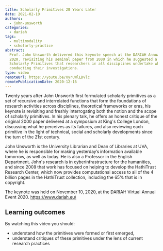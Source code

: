 ```yaml
---
title: Scholarly Primitives 20 Years Later
date: 2021-02-10
authors:
  - john-unsworth
categories:
  - dariah
tags:
  - multimodality
  - scholarly-practice
abstract:
  Prof. John Unsworth delivered this keynote speech at the DARIAH Annual Event
  2020, revisiting his seminal paper from 2000 in which he suggested a set of
  Scholarly Primitives that researchers in all disciplines undertake when
  conducting their investigations.
type: video
remoteUrl: https://youtu.be/XyruWlLDvlc
remotePublicationDate: 2020-12-16
---
```


Twenty years after John Unsworth first formulated scholarly primitives as a set
of recursive and interrelated functions that form the foundations of research
activities across disciplines, theoretical frameworks or eras, his keynote is
revisiting and freshly interrogating both the notion and the scope of scholarly
primitives. In his plenary talk, he offers an honest critique of the original
2000 paper delivered at a symposium at King's College London, discussing what he
perceives as its failures, and also reviewing each primitive in the light of
technical, social and scholarly developments since the turn of the 21st century.

John Unsworth is the University Librarian and Dean of Libraries at UVA, where he
is responsible for making yesterday’s information available tomorrow, as well as
today. He is also a Professor in the English Department. John's research is in
cyberinfrastructure for the humanities, and since 2008 that work has focused on
helping to develop the HathiTrust Research Center, which now provides
computational access to all of the 4 billion pages in the HathiTrust collection,
including the 65% that is in copyright.

The keynote was held on November 10, 2020, at the DARIAH Virtual Annual
Event 2020. https://www.dariah.eu/

## Learning outcomes

By watching this video you should:

- understand how the primitives were formed or first emerged,
- understand critiques of these primitives under the lens of current research
  practices

<VideoCard
  title="Click to view"
  subtitle="Scholarly Primitives 20 Years Later"
  id="XyruWlLDvlc"
  image="john-unsworth-keynote.png"
/>
